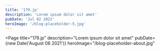 ```yaml
---
title: '179.jp'
description: 'Lorem ipsum dolor sit amet'
pubDate: 'Jul 02 2022'
heroImage: '/blog-placeholder-5.jpg'
---
```



<Page
	title="179.jp"
	description="Lorem ipsum dolor sit amet"
	pubDate={new Date('August 08 2021')}
	heroImage="/blog-placeholder-about.jpg"
>
<LatestArticle />

</Page>